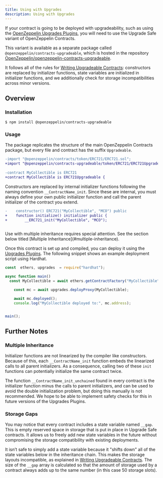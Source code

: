 ```yaml
---
title: Using with Upgrades
description: Using with Upgrades
---
```


If your contract is going to be deployed with upgradeability, such as using the [OpenZeppelin Upgrades Plugins](upgrades-plugins::index.mdx), you will need to use the Upgrade Safe variant of OpenZeppelin Contracts.

This variant is available as a separate package called `@openzeppelin/contracts-upgradeable`, which is hosted in the repository [OpenZeppelin/openzeppelin-contracts-upgradeable](https://github.com/OpenZeppelin/openzeppelin-contracts-upgradeable).

It follows all of the rules for [Writing Upgradeable Contracts](upgrades-plugins::writing-upgradeable.mdx): constructors are replaced by initializer functions, state variables are initialized in initializer functions, and we additionally check for storage incompatibilities across minor versions.

## Overview

### Installation

```console
$ npm install @openzeppelin/contracts-upgradeable
```

### Usage

The package replicates the structure of the main OpenZeppelin Contracts package, but every file and contract has the suffix `Upgradeable`.

```diff
-import "@openzeppelin/contracts/token/ERC721/ERC721.sol";
+import "@openzeppelin/contracts-upgradeable/token/ERC721/ERC721Upgradeable.sol";
 
-contract MyCollectible is ERC721 
+contract MyCollectible is ERC721Upgradeable {
```

Constructors are replaced by internal initializer functions following the naming convention `__ContractName_init`. Since these are internal, you must always define your own public initializer function and call the parent initializer of the contract you extend.

```diff
-    constructor() ERC721("MyCollectible", "MCO") public 
+    function initialize() initializer public {
+        __ERC721_init("MyCollectible", "MCO");
     
```

<Callout type='warn'>
Use with multiple inheritance requires special attention. See the section below titled [Multiple Inheritance](#multiple-inheritance).
</Callout>

Once this contract is set up and compiled, you can deploy it using the [Upgrades Plugins](upgrades-plugins::index.mdx). The following snippet shows an example deployment script using Hardhat.

```js
const  ethers, upgrades  = require("hardhat");

async function main() 
  const MyCollectible = await ethers.getContractFactory("MyCollectible");

    const mc = await upgrades.deployProxy(MyCollectible);

    await mc.deployed();
    console.log("MyCollectible deployed to:", mc.address);


main();
```

## Further Notes

### Multiple Inheritance

Initializer functions are not linearized by the compiler like constructors. Because of this, each `__ContractName_init` function embeds the linearized calls to all parent initializers. As a consequence, calling two of these `init` functions can potentially initialize the same contract twice.

The function `__ContractName_init_unchained` found in every contract is the initializer function minus the calls to parent initializers, and can be used to avoid the double initialization problem, but doing this manually is not recommended. We hope to be able to implement safety checks for this in future versions of the Upgrades Plugins.

### Storage Gaps

You may notice that every contract includes a state variable named `__gap`. This is empty reserved space in storage that is put in place in Upgrade Safe contracts. It allows us to freely add new state variables in the future without compromising the storage compatibility with existing deployments.

It isn’t safe to simply add a state variable because it "shifts down" all of the state variables below in the inheritance chain. This makes the storage layouts incompatible, as explained in [Writing Upgradeable Contracts](upgrades-plugins::writing-upgradeable.mdx#modifying-your-contracts). The size of the `__gap` array is calculated so that the amount of storage used by a contract always adds up to the same number (in this case 50 storage slots).

